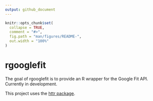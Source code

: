 ```yaml
---
output: github_document
---
```


<!-- README.md is generated from README.Rmd. Please edit that file -->

```r
knitr::opts_chunk$set(
  collapse = TRUE,
  comment = "#>",
  fig.path = "man/figures/README-",
  out.width = "100%"
)
```

# rgooglefit

The goal of rgooglefit is to provide an R wrapper for the Google Fit API. Currently in development.


This project uses the [httr package](https://httr.r-lib.org/index.html).

